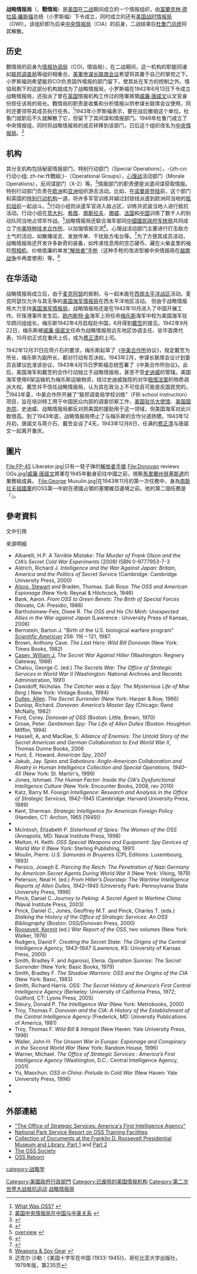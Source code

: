 {{noteTA
|G1=IT
}}
{{Infobox Government agency
|agency_name     =战略情报局
|nativename      =
|nativename_a    ={{lang|en|(Office of Strategic Services)}}
|nativename_r    =
|logo            = Office of Strategic Services Insignia.svg
|logo_width      = 150px
|logo_caption    = OSS肩徽章
|seal            = 
|seal_width      = 
|seal_caption    = Seal of the Office of Strategic Services
|formed          =1942年6月13日
|preceding1      =
|preceding2      =
|dissolved       =1945年9月20日
|superseding     = [[中央情报總監|中央情报總監]]({{lang|en|DCI}})
|jurisdiction    =
|headquarters    =
|employees       = 約13,000人<ref>Dawidoff, p. 240</ref>
|budget          =
|minister1_name  =
|minister1_pfo   =
|minister2_name  =
|minister2_pfo   =
|chief1_name     = Major General [[William_Joseph_Donovan|William Joseph Donovan]]
|chief1_position = Co-ordinator of Information
|chief2_name     = Brigadier General John Magruder
|chief2_position = Director for Intelligence
|parent_agency   =
|child1_agency   =
|child2_agency   =
|website         =
|footnotes       =
}}

'''战略情报局'''（{{lang-en|'''O'''ffice of '''S'''trategic '''S'''ervices，'''OSS'''}}、'''戰情局'''）是[[美国|美国]]在[[二战|二战]]期间成立的一个情报组织，由[[富蘭克林·德拉諾·羅斯福|富蘭克林·德拉諾·羅斯福]]总统（小罗斯福）下令成立，同时成立的还有[[美国战时情报局|美国战时情报局]]（OWI）。该组织即为后来[[中央情报局|中央情报局]]（CIA）的前身，二战结束后[[杜魯門|杜鲁门总统]]将其解散。

==历史==
戰情局的前身为[[情报协调局|情报协调局]]（COI，情協局），在二战期间，这一机构的职能同诸如[[联邦调查局|联邦调查局]]等组织相重合。[[美軍参谋长联席会议|美軍参谋长联席会议]]希望将其置于自己的掌控之下。小罗斯福则希望能将COI负责国外情报的部门留下，使其处在军方的控制之外。情協局剩下的这部分机构就成为了战略情报局，小罗斯福在1942年6月13日下令成立战略情报局，还指派了曾在[[英国|英国]]情报机构工作过的陸軍將領[[威廉·唐諾文|威廉·唐諾文]]以文官身份担任该局的局长。戰情局的职责是收集和分析情报以供参谋长联席会议使用，同时还要领导其成员执行任务。<ref>[https://www.cia.gov/library/center-for-the-study-of-intelligence/csi-publications/books-and-monographs/oss/art03.htm What Was OSS?] {{webarchive|url=https://web.archive.org/web/20120927053837/https://www.cia.gov/library/center-for-the-study-of-intelligence/csi-publications/books-and-monographs/oss/art03.htm |date=2012-09-27 }}</ref>1943年小罗斯福表示，要在战后撤销这个单位。杜鲁门就职后不久就解散了它，但留下了其间谍和情报部门。1946年杜鲁门成立了中央情报组，同时将战略情报局的成员转移到该部门，日后这个组织改名为[[中央情报局|中央情报局]]。<ref>[http://www.globalview.cn/ReadNews.asp?NewsID=12435 美国中央情报局在中国与中美关系] {{webarchive|url=https://web.archive.org/web/20101227051915/http://globalview.cn/ReadNews.asp?NewsID=12435 |date=2010-12-27 }}</ref>

==机构==
其分支机构包括秘密情报部门，特别行动部门（Special Operations），-{zh-cn:行动小组; zh-tw:作戰組;}-（Operational Groups）{{sfn|劉忠勇|2011|pp=15-22}}，[[心理战|心理战]]活动部门（Morale Operations），反间谍部门（X-2）等。<ref>{{cite web|url=http://www.ossog.org/index.html|title=ニキビから目を背けずに、向き合うことがつる肌の第一歩|website=www.ossog.org|access-date=2010-01-25|archive-url=https://web.archive.org/web/20091012204854/http://www.ossog.org/index.html|archive-date=2009-10-12|dead-url=yes}}</ref>情报部门的职责便是派遣间谍获取情报。特别行动部门负责在[[欧洲|欧洲]]和[[亚洲|亚洲]]组织游击活动。比如，在[[诺曼底登陆|诺曼底登陆]]前，这个部门和英国的[[特别行动机构|特别行动机构]]一道，将许多军官训练并越过封锁线派遣到欧洲同当地的[[抵抗组织|抵抗组织]]一起战斗。<ref>{{cite web|url=https://www.cia.gov/library/center-for-the-study-of-intelligence/csi-publications/books-and-monographs/oss/art05.htm|title=Special Operations|publisher=|access-date=2010-01-25|archive-url=https://web.archive.org/web/20070613142626/https://www.cia.gov/library/center-for-the-study-of-intelligence/csi-publications/books-and-monographs/oss/art05.htm|archive-date=2007-06-13|dead-url=no}}</ref>行动小组则派遣军官进入敌占区，训练并武装当地人进行抵抗活动。行动小组在[[意大利|意大利]]、[[希腊|希腊]]、[[南斯拉夫|南斯拉夫]]、[[挪威|挪威]]、[[法国|法国]]和[[中国|中国]]训练了数千人的别动队同当地占领军作战。<ref>[http://www.ossog.org/overview.html overview] {{webarchive|url=https://web.archive.org/web/20090913070728/http://www.ossog.org/overview.html |date=2009-09-13 }}</ref>战略情报局还联合海军部同[[中國國民政府|中國國民政府]][[军统局|军统局]]共同成立了[[中美特种技术合作所|中美特种技术合作所]]，以加强情报交流<ref>{{Cite web |url=http://www.hongyan.info/gb/news/news_detail.asp?id=3392 |title=中美特种技术合作所之建立 |access-date=2010-01-25 |archive-url=https://web.archive.org/web/20111118174348/http://www.hongyan.info/gb/news/news_detail.asp?id=3392 |archive-date=2011-11-18 |dead-url=no }}</ref>。心理战活动部门主要进行打击敌方士气的活动，如散播谣言、发放传单、干扰敌方电台等。<ref>{{cite web|url=http://www.icdc.com/~paulwolf/oss/ossmo.htm|title=OSS - The Psychology of War|publisher=|access-date=2010-01-25|archive-url=https://web.archive.org/web/20100127094918/http://www.icdc.com/~paulwolf/oss/ossmo.htm|archive-date=2010-01-27|dead-url=no}}</ref>为了方便其成员活动，战略情报局还开发许多新奇的装备，如传递信息用的空芯硬币、藏在火柴盒里的袖珍[[照相机|照相机]]、价格低廉的单发[[FP-45_解放者|“解放者”手枪]]（这种手枪的改进型被中央情报局在[[越南战争|越南战争]]中再度使用）等。<ref>[https://www.cia.gov/library/center-for-the-study-of-intelligence/csi-publications/books-and-monographs/oss/art08.htm Weapons & Spy Gear] {{webarchive|url=https://web.archive.org/web/20140221171005/https://www.cia.gov/library/center-for-the-study-of-intelligence/csi-publications/books-and-monographs/oss/art08.htm |date=2014-02-21 }}</ref>

==在华活动==
战略情报局成立后，由于[[麦克阿瑟|麦克阿瑟]]的抵制，与{{Link-ja|美国陆军情报部|アメリカ陸軍情報部}}一起未能在[[西南太平洋战区|西南太平洋战区]]活动。麦克阿瑟仅允许与其无争的[[美国海军情报局|美国海军情报局]]在西太平洋地区活动。 但由于战略情报局大力支持[[美国海军情报局|美国海军情报局]]，战略情报局还是在1942年10月进入了中国开展工作。珍珠港事件发生后，[[欧内斯特·金|欧内斯特·金]]海军上将任命[[梅乐斯|梅乐斯]]海军中校为美国海军驻华顾问组组长。梅乐斯1942年4月启程赴中国，6月得到[[戴笠|戴笠]]的接见。1942年9月22日，梅乐斯被[[威廉·唐諾文|威廉·唐諾文]]任命为战略情报局远东地区协调主任、驻华首席代表，10月初正式在重庆上任，成为[[费正清|费正清]]的上司。

1942年12月31日应蒋介石的要求，梅乐斯起草了《[[中美特种技术合作所|中美合作所]]协议》，规定戴笠为所长，梅乐斯为副所长，都对行动有否决权。1943年2月，参谋长联席会议计划委员会建议批准该协议，1943年4月15日罗斯福总统签署了《中美合作所协议》。此后，美国海军和戴笠的合作行动独立于战略情报局，甚至不受[[史迪威|史迪威]]的管辖。美国海军使用6架运输机为梅乐斯运输物资，绕过史迪威独揽的对华[[租借法案|租借法案]]的物质调派大权。戴笠并不信任战略情报局，认为其在政治上不可信且可能是反国民党的。<ref>迈克尔·沙勒：《美国十字军在中国 (1933-1945)》，哥伦比亚大学出版社，1979年版，第235页</ref>1943年夏，中美合作所开展了“联邦调查局学校训练”（FBI school instruction）项目，旨在培训特工用于中国民众内部的调查侦察工作，[[美国驻华大使馆|美国驻华大使馆]]、[[美国国务院|美国国务院]]、史迪威、战略情报局都反对把美国的援助用于这一领域，但美国海军对此兴致很高。到了1943年底，战略情报局停止了与梅乐斯的合作分道扬镳。1943年12月初，唐諾文与蒋介石、戴笠会谈了4天。1943年12月8日，任满的[[费正清|费正清]]与唐諾文一起离开重庆。

==圖片==
<gallery>
File:FP-45 Liberator.jpg|只有一發子弹的[[FP-45_解放者手枪|解放者手槍]]
File:Donovan reviews OGs.jpg|[[威廉·唐諾文|威廉·唐諾文]]將軍在1945年動身前往中國之前，視察[[馬里蘭州|馬里蘭州]][[貝塞斯達_(馬里蘭州)|貝塞斯達]]的業務組成員。
File:George Musulin.jpg|在1943年11月的第一次任務中，身為[[南斯拉夫祖國軍|南斯拉夫祖國軍]]的OSS第一中尉{{link-en|喬治·穆蘇林|George Musulin}}在德國占領的塞爾維亞邊境之前。他的第二個任務是「{{link-en|升降索行動|Operation Halyard}}」。
</gallery>

== 參考資料 ==
;文中引用
{{reflist}}

;來源明細
{{refbegin}}
* Albarelli, H.P. ''A Terrible Mistake: The Murder of Frank Olson and the CIA’s Secret Cold War Experiments'' (2009) ISBN 0-9777953-7-3
* Aldrich, Richard J. ''Intelligence and the War Against Japan: Britain, America and the Politics of Secret Service'' (Cambridge: Cambridge University Press, 2000)
* [[Stewart_Alsop|Alsop, Stewart]] and Braden, Thomas. ''Sub Rosa: The OSS and American Espionage'' (New York: Reynal & Hitchcock, 1946)
* Bank, Aaron. ''From OSS to Green Berets: The Birth of Special Forces'' (Novato, CA: Presidio, 1986)
* Bartholomew-Feis, Dixee R. ''The OSS and Ho Chi Minh: Unexpected Allies in the War against Japan'' (Lawrence : University Press of Kansas, 2006)
* Bernstein, Barton J. "Birth of the U.S. biological warfare program" ''[[Scientific_American|Scientific American]]'' 256: 116 – 121, 1987.
* Brown, Anthony Cave. ''The Last Hero: Wild Bill Donovan'' (New York: Times Books, 1982)
* [[William_J._Casey|Casey, William J.]] ''The Secret War Against Hitler'' (Washington: Regnery Gateway, 1988)
* Chalou, George C. (ed.) ''The Secrets War: The Office of Strategic Services in World War II'' (Washington: National Archives and Records Administration, 1991)
* Dawidoff, Nicholas. ''The Catcher was a Spy: The Mysterious Life of Moe Berg'' ( New York: Vintage Books, 1994)
* [[Allen_Dulles|Dulles, Allen]]. ''The Secret Surrender'' (New York: Harper & Row, 1966)
* Dunlop, Richard. ''Donovan: America’s Master Spy'' (Chicago: Rand McNally, 1982)
* Ford, Corey. ''Donovan of OSS'' (Boston: Little, Brown, 1970)
* Grose, Peter. ''Gentleman Spy: The Life of Allen Dulles'' (Boston: Houghton Mifflin, 1994)
* Hassell, A, and MacRae, S: ''Alliance of Enemies: The Untold Story of the Secret American and German Collaboration to End World War II'', Thomas Dunne Books, 2006
* Hunt, E. Howard. ''American Spy'', 2007
* Jakub, Jay. ''Spies and Saboteurs: Anglo-American Collaboration and Rivalry in Human Intelligence Collection and Special Operations, 1940–45'' (New York: St. Martin's, 1999)
* Jones, Ishmael. ''The Human Factor: Inside the CIA's Dysfunctional Intelligence Culture'' (New York: Encounter Books, 2008, rev 2010)
* Katz, Barry M. ''Foreign Intelligence: Research and Analysis in the Office of Strategic Services, 1942–1945'' (Cambridge: Harvard University Press, 1989)
* Kent, Sherman. ''Strategic Intelligence for American Foreign Policy'' (Hamden, CT: Archon, 1965 [1949])
*{{cite book  | last       = Lovell  | year       = 1964  | first      = Stanley P  | authorlink =   | title      = Of spies & stratagems  | url       = https://archive.org/details/ofspiesstratagem00love  | publisher  = Pocket Books  | asin       = B0007ESKHE  | ref        = harv  }}
* McIntosh, Elizabeth P. ''Sisterhood of Spies: The Women of the OSS'' (Annapolis, MD: Naval Institute Press, 1998)
* Melton, H. Keith. ''OSS Special Weapons and Equipment: Spy Devices of World War II'' (New York: Sterling Publishing, 1991)
* Moulin, Pierre.  ''U.S. Samurais in Bruyeres'' (CPL Editions: Luxembourg, 1993)
* Persico, Joseph E. ''Piercing the Reich: The Penetration of Nazi Germany by American Secret Agents During World War II'' (New York: Viking, 1979)
* Peterson, Neal H. (ed.) ''From Hitler’s Doorstep: The Wartime Intelligence Reports of Allen Dulles, 1942–1945'' (University Park: Pennsylvania State University Press, 1996)
* Pinck, Daniel C. ''Journey to Peking: A Secret Agent in Wartime China'' (Naval Institute Press, 2003)
* Pinck, Daniel C., Jones, Geoffrey M.T. and Pinck, Charles T. (eds.) ''Stalking the History of the Office of Strategic Services: An OSS Bibliography'' (Boston: OSS/Donovan Press, 2000)
* [[Kermit_Roosevelt|Roosevelt, Kermit]] (ed.) ''War Report of the OSS'', two volumes (New York: Walker, 1976)
* Rudgers, David F. ''Creating the Secret State: The Origins of the Central Intelligence Agency, 1943–1947'' (Lawrence, KS: University of Kansas Press, 2000)
* Smith, Bradley F. and Agarossi, Elena. ''Operation Sunrise: The Secret Surrender'' (New York: Basic Books, 1979)
* Smith, Bradley F. ''The Shadow Warriors: OSS and the Origins of the CIA'' (New York: Basic, 1983)
* Smith, Richard Harris. ''OSS: The Secret History of America’s First Central Intelligence Agency'' (Berkeley: University of California Press, 1972; Guilford, CT: Lyons Press, 2005)
* Steury, Donald P. ''The Intelligence War'' (New York: Metrobooks, 2000)
* Troy, Thomas F. ''Donovan and the CIA: A History of the Establishment of the Central Intelligence Agency'' (Frederick, MD: University Publications of America, 1981)
* Troy, Thomas F. ''Wild Bill & Intrepid'' (New Haven: Yale University Press, 1996)
* Waller, John H. ''The Unseen War in Europe: Espionage and Conspiracy in the Second World War'' (New York: Random House, 1996)
* Warner, Michael. ''The Office of Strategic Services : America’s First Intelligence Agency'' (Washington, D.C.: Central Intelligence Agency, 2001)
* Yu, Maochun. ''OSS in China: Prelude to Cold War'' (New Haven: Yale University Press, 1996)
*{{zh-tw}}{{clref|劉忠勇|2011| ref= {{cite isbn|9789868703902|noedit|ref=harv}} }}
*{{zh-tw}}{{clref|劉忠勇|2012| ref= {{cite book| title= 《頂好！出死入生的中美突擊隊》 |author= 劉忠勇 | publisher= 經綸天下出版社 | origyear=2012 |year = 2012|date= 2012-02-06| ISBN= 978-9-86-870391-9 | pages= 372頁 |ref=harv}} }}
{{refend}}

==外部連結==
{{commons category|Office of Strategic Services}}
*[https://web.archive.org/web/20130306080324/https://www.cia.gov/library/center-for-the-study-of-intelligence/csi-publications/books-and-monographs/oss/index.htm "The Office of Strategic Services: America's First Intelligence Agency"]
*[http://www.nps.gov/history/history/online_books/oss/index.htm National Park Service Report on OSS Training Facilities] {{Wayback|url=http://www.nps.gov/history/history/online_books/oss/index.htm |date=20131126180314 }}
*[http://docs.fdrlibrary.marist.edu/psf/box4/folo54.html Collection of Documents at the Franklin D. Roosevelt Presidential Museum and Library, Part 1] {{Wayback|url=http://docs.fdrlibrary.marist.edu/psf/box4/folo54.html |date=20201207122230 }} and [http://docs.fdrlibrary.marist.edu/psf/box4/folo55.html Part 2] {{Wayback|url=http://docs.fdrlibrary.marist.edu/psf/box4/folo55.html |date=20201207122235 }}
*[http://www.osssociety.org The OSS Society] {{Wayback|url=http://www.osssociety.org/ |date=20180128204611 }}
*[http://www.ossreborn.com OSS Reborn] {{Wayback|url=http://www.ossreborn.com/ |date=20210309162526 }}

[[Category:美國政府行政部門|Category:美國政府行政部門]]
[[category:战略学|category:战略学]]
[[Category:已废除的美国情报机构|Category:已废除的美国情报机构]]
[[Category:第二次世界大战抵抗运动|Category:第二次世界大战抵抗运动]]
[[Category:战略情报局|]]